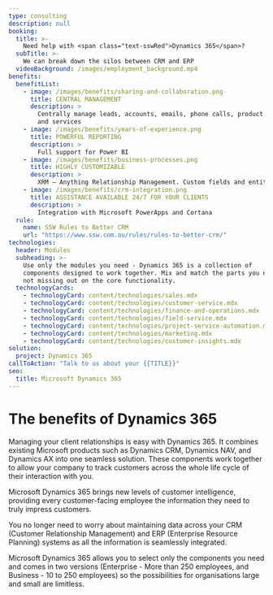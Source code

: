 ```yaml
---
type: consulting
description: null
booking:
  title: >-
    Need help with <span class="text-sswRed">Dynamics 365</span>?
  subTitle: >-
    We can break down the silos between CRM and ERP
  videoBackground: /images/employment_background.mp4
benefits:
  benefitList:
    - image: /images/benefits/sharing-and-collaboration.png
      title: CENTRAL MANAGEMENT
      description: >
        Centrally manage leads, accounts, emails, phone calls, product sales, 
        and services
    - image: /images/benefits/years-of-experience.png
      title: POWERFUL REPORTING
      description: >
        Full support for Power BI
    - image: /images/benefits/business-processes.png
      title: HIGHLY CUSTOMIZABLE
      description: >
        XRM – Anything Relationship Management. Custom fields and entities.
    - image: /images/benefits/crm-integration.png
      title: ASSISTANCE AVAILABLE 24/7 FOR YOUR CLIENTS
      description: >
        Integration with Microsoft PowerApps and Cortana
  rule:
    name: SSW Rules to Better CRM
    url: "https://www.ssw.com.au/rules/rules-to-better-crm/"
technologies:
  header: Modules
  subheading: >-
    Use only the modules you need - Dynamics 365 is a collection of 
    components designed to work together. Mix and match the parts you need while
    not missing out on the core functionality.
  technologyCards:
    - technologyCard: content/technologies/sales.mdx
    - technologyCard: content/technologies/customer-service.mdx
    - technologyCard: content/technologies/finance-and-operations.mdx
    - technologyCard: content/technologies/field-service.mdx
    - technologyCard: content/technologies/project-service-automation.mdx
    - technologyCard: content/technologies/marketing.mdx
    - technologyCard: content/technologies/customer-insights.mdx
solution:
  project: Dynamics 365
callToAction: "Talk to us about your {{TITLE}}"
seo:
  title: Microsoft Dynamics 365
---
```


# The benefits of **Dynamics 365**

<VideoEmbed url="https://www.youtube.com/watch?v=HWeskYHfwio" />
<VideoEmbed url="https://www.youtube.com/watch?v=PV9w_rFsL1E" />
<VideoEmbed url="https://www.youtube.com/watch?v=loBH0g6N0zM" />

Managing your client relationships is easy with Dynamics 365. It combines
existing Microsoft products such as Dynamics CRM, Dynamics NAV, and Dynamics AX
into one seamless solution. These components work together to allow your company
to track customers across the whole life cycle of their interaction with you.

Microsoft Dynamics 365 brings new levels of customer intelligence, providing
every customer-facing employee the information they need to truly impress
customers.

You no longer need to worry about maintaining data across your CRM (Customer
Relationship Management) and ERP (Enterprise Resource Planning) systems as all
the information is seamlessly integrated.

Microsoft Dynamics 365 allows you to select only the components you need and
comes in two versions (Enterprise - More than 250 employees, and Business - 10
to 250 employees) so the possibilities for organisations large and small are
limitless.
